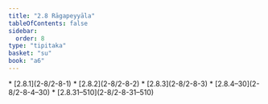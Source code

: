 ```yaml
---
title: "2.8 Rāgapeyyāla"
tableOfContents: false
sidebar:
  order: 8
type: "tipitaka"
basket: "su"
book: "a6"
---
```



<DynamicBreadcrumb />



<TableOfContents book="a6" section="2.8">
* [2.8.1](2-8/2-8-1)
* [2.8.2](2-8/2-8-2)
* [2.8.3](2-8/2-8-3)
* [2.8.4–30](2-8/2-8-4–30)
* [2.8.31–510](2-8/2-8-31–510)
</TableOfContents>